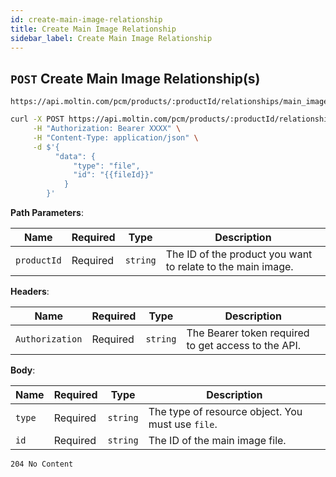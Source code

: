 ```yaml
---
id: create-main-image-relationship
title: Create Main Image Relationship
sidebar_label: Create Main Image Relationship
---
```


## `POST` Create Main Image Relationship(s)

```http
https://api.moltin.com/pcm/products/:productId/relationships/main_image
```
<!--DOCUSAURUS_CODE_TABS-->

<!--cURL-->

```bash
curl -X POST https://api.moltin.com/pcm/products/:productId/relationships/main_image \
     -H "Authorization: Bearer XXXX" \
     -H "Content-Type: application/json" \
     -d $'{
          "data": {
              "type": "file",
              "id": "{{fileId}}"
            }
        }'
```
<!--END_DOCUSAURUS_CODE_TABS-->

<!--DOCUSAURUS_CODE_TABS-->

<!-- Request -->

**Path Parameters**:

| Name | Required | Type | Description |
| --- | --- | --- | --- |
| `productId` | Required | `string` | The ID of the product you want to relate to the main image. |

**Headers**:

| Name | Required | Type | Description |
| --- | --- | --- | --- |
| `Authorization` | Required | `string` | The Bearer token required to get access to the API. |

**Body**:

| Name | Required | Type | Description |
| --- | --- | --- | --- |
| `type` | Required | `string` | The type of resource object. You must use `file`.|
| `id` | Required | `string` | The ID of the main image file. |

<!--END_DOCUSAURUS_CODE_TABS-->

<!--DOCUSAURUS_CODE_TABS-->

<!-- Response -->

`204 No Content`

<!--END_DOCUSAURUS_CODE_TABS-->
